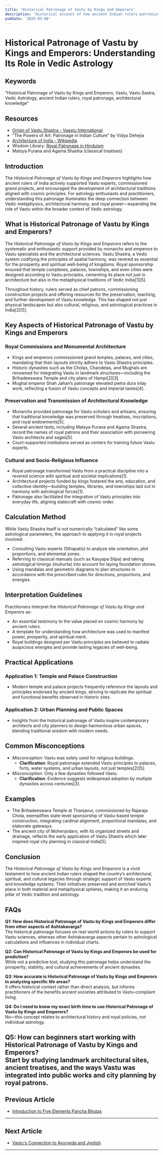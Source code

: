 ```yaml
---
title: 'Historical Patronage of Vastu by Kings and Emperors'
description: 'Historical account of how ancient Indian rulers patronized Vastu experts, commissioned grand architectural projects following Vastu principles, and contributed to the preservation and development of architectural knowledge.'
pubDate: '2025-05-08'
---
```


# Historical Patronage of Vastu by Kings and Emperors: Understanding Its Role in Vedic Astrology

## Keywords

"Historical Patronage of Vastu by Kings and Emperors, Vastu, Vastu Sastra, Vedic Astrology, ancient Indian rulers, royal patronage, architectural knowledge"

## Resources 

- [Origin of Vastu Shastra - Vaastu International](https://www.vaastuinternational.com/vaastuorigin.html)
- "The Powers of Art: Patronage in Indian Culture" by Vidya Dehejia
- [Architecture of India - Wikipedia](https://en.wikipedia.org/wiki/Architecture_of_India)
- Wisdom Library: [Royal Patronage in Hinduism](https://www.wisdomlib.org/concept/royal-patronage)
- Matsya Purana and Agama Shastra (classical treatises)

## Introduction

The *Historical Patronage of Vastu by Kings and Emperors* highlights how ancient rulers of India actively supported Vastu experts, commissioned grand projects, and encouraged the development of architectural traditions aligned with cosmic principles. For astrology enthusiasts and practitioners, understanding this patronage illuminates the deep connection between Vedic metaphysics, architectural harmony, and royal power—expanding the role of Vastu within the broader context of Vedic astrology.

## What is Historical Patronage of Vastu by Kings and Emperors?

The *Historical Patronage of Vastu by Kings and Emperors* refers to the systematic and enthusiastic support provided by monarchs and emperors to Vastu specialists and the architectural sciences. Vastu Shastra, a Vedic system codifying the principles of spatial harmony, was revered as essential for the prosperity and spiritual well-being of kingdoms. Royal sponsorship ensured that temple complexes, palaces, townships, and even cities were designed according to Vastu principles, cementing its place not just in architecture but also in the metaphysical traditions of Vedic India[1][5].

Throughout history, rulers served as chief patrons, commissioning construction projects and offering resources for the preservation, teaching, and further development of Vastu knowledge. This has shaped not just physical landscapes but also cultural, religious, and astrological practices in India[2][5].

## Key Aspects of Historical Patronage of Vastu by Kings and Emperors

### Royal Commissions and Monumental Architecture

- Kings and emperors commissioned grand temples, palaces, and cities, mandating that their layouts strictly adhere to Vastu Shastra principles.
- Historic dynasties such as the Cholas, Chandelas, and Mughals are renowned for integrating Vastu in landmark structures—including the Brihadeeswara Temple and city plans of Hampi[2][3].
- Mughal emperor Shah Jahan’s patronage elevated pietra dura inlay work, reflecting a fusion of Vastu concepts and imperial tastes[4].

### Preservation and Transmission of Architectural Knowledge

- Monarchs provided patronage for Vastu scholars and artisans, ensuring that traditional knowledge was preserved through treatises, inscriptions, and royal endowments[5].
- Several ancient texts, including Matsya Purana and Agama Shastra, record the names of royal patrons and their association with pioneering Vastu architects and sages[5].
- Court-supported institutions served as centers for training future Vastu experts.

### Cultural and Socio-Religious Influence

- Royal patronage transformed Vastu from a practical discipline into a revered science with spiritual and societal implications[1].
- Architectural projects funded by kings fostered the arts, education, and collective identity—building temples, libraries, and townships laid out in harmony with astrological forces[1].
- Patronage also facilitated the integration of Vastu principles into everyday life, aligning statecraft with cosmic order.

## Calculation Method

While Vastu Shastra itself is not numerically “calculated” like some astrological parameters, the approach to applying it in royal projects involved:

- Consulting Vastu experts (Sthapatis) to analyze site orientation, plot proportions, and elemental zones.
- Referring to classical manuals (such as Kasyapa Silpa) and taking astrological timings (muhurta) into account for laying foundation stones.
- Using mandalas and geometric diagrams to plan structures in accordance with the prescribed rules for directions, proportions, and energies.

## Interpretation Guidelines

Practitioners interpret the *Historical Patronage of Vastu by Kings and Emperors* as:

- An essential testimony to the value placed on cosmic harmony by ancient rulers.
- A template for understanding how architecture was used to manifest power, prosperity, and spiritual merit.
- Royal buildings designed per Vastu principles are believed to radiate auspicious energies and provide lasting legacies of well-being.

## Practical Applications

### Application 1: Temple and Palace Construction

- Modern temple and palace projects frequently reference the layouts and principles endorsed by ancient kings, striving to replicate the spiritual and functional benefits observed in historic sites.

### Application 2: Urban Planning and Public Spaces

- Insights from the historical patronage of Vastu inspire contemporary architects and city planners to design harmonious urban spaces, blending traditional wisdom with modern needs.

## Common Misconceptions

- *Misconception*: Vastu was solely used for religious buildings.
  - **Clarification**: Royal patronage extended Vastu principles to palaces, forts, water systems, and urban layouts, not just temples[2][5].
- *Misconception*: Only a few dynasties followed Vastu.
  - **Clarification**: Evidence suggests widespread adoption by multiple dynasties across centuries[3].

## Examples

- The Brihadeeswara Temple at Thanjavur, commissioned by Rajaraja Chola, exemplifies state-level sponsorship of Vastu-based temple construction, integrating cardinal alignment, proportional mandalas, and elaborate gateways.
- The ancient city of Mohenjodaro, with its organized streets and drainage, reflects the early application of Vastu Shastra which later inspired royal city planning in classical India[5].

## Conclusion

The *Historical Patronage of Vastu by Kings and Emperors* is a vivid testament to how ancient Indian rulers shaped the country’s architectural, spiritual, and cultural legacies through strategic support of Vastu experts and knowledge systems. Their initiatives preserved and enriched Vastu’s place in both material and metaphysical spheres, making it an enduring pillar of Vedic tradition and astrology.

## FAQs

**Q1: How does Historical Patronage of Vastu by Kings and Emperors differ from other aspects of Ashtakavarga?**  
The historical patronage focuses on real-world actions by rulers to support Vastu sciences, whereas other Ashtakavarga aspects pertain to astrological calculations and influences in individual charts.

**Q2: Can Historical Patronage of Vastu by Kings and Emperors be used for prediction?**  
While not a predictive tool, studying this patronage helps understand the prosperity, stability, and cultural achievements of ancient dynasties.

**Q3: How accurate is Historical Patronage of Vastu by Kings and Emperors in analyzing specific life areas?**  
It offers historical context rather than direct analysis, but informs practitioners of the benefits ancient societies attributed to Vastu-compliant living.

**Q4: Do I need to know my exact birth time to use Historical Patronage of Vastu by Kings and Emperors?**  
No—this concept relates to architectural history and royal policies, not individual astrology.

**Q5: How can beginners start working with Historical Patronage of Vastu by Kings and Emperors?**  
Start by studying landmark architectural sites, ancient treatises, and the ways Vastu was integrated into public works and city planning by royal patrons.
---

## Previous Article
- [Introduction to Five Elements Pancha Bhutas](/blogs-md/1801_Intro/180117_Introduction_to_Five_Elements_Pancha_Bhutas.mdx)

---

## Next Article
- [Vastu's Connection to Ayurveda and Jyotish](/blogs-md/1801_Intro/180119_Vastu's_Connection_to_Ayurveda_and_Jyotish.mdx)

---
